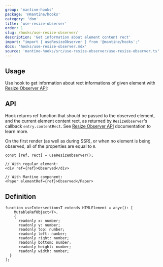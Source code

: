 ```yaml
---
group: 'mantine-hooks'
package: '@mantine/hooks'
category: 'dom'
title: 'use-resize-observer'
order: 1
slug: /hooks/use-resize-observer/
description: 'Get information about element content rect'
import: "import { useResizeObserver } from '@mantine/hooks';"
docs: 'hooks/use-resize-observer.mdx'
source: 'mantine-hooks/src/use-resize-observer/use-resize-observer.ts'
---
```



## Usage

Use hook to get information about rect informations
of given element with [Resize Observer API](https://developer.mozilla.org/en-US/docs/Web/API/ResizeObserver):

<Demo data={useResizeObserverDemo} />

## API

Hook returns ref function that should be passed to the observed element, and the current element content rect, as returned by `ResizeObserver`'s callback `entry.contentRect`.
See [Resize Observer API](https://developer.mozilla.org/en-US/docs/Web/API/ResizeObserver) documentation to learn more.

On the first render (as well as during SSR), or when no element is being observed, all of the properties are equal to `0`.

```tsx
const [ref, rect] = useResizeObserver();

// With regular element:
<div ref={ref}>Observed</div>

// With Mantine component:
<Paper elementRef={ref}>Observed</Paper>
```

## Definition

```tsx
function useIntersection<T extends HTMLElement = any>(): [
    MutableRefObject<T>,
    {
      readonly x: number;
      readonly y: number;
      readonly top: number;
      readonly left: number;
      readonly right: number;
      readonly bottom: number;
      readonly height: number;
      readonly width: number;
  }
];
```
